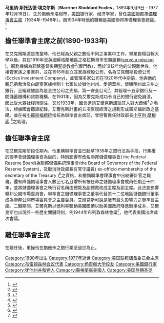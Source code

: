 {{Infobox Officeholder
| name                = 马里纳·斯托达德·埃克尔斯<br/>Marriner Stoddard Eccles
| image               = Federal Reserve Board Committee before Senate Committee. Washington, D.C., June 13. Appearing before the Senate Banking and Currency Subcommittee today, Marriner S. Eccles, Chairman of the LCCN2016877749.jpg
| imagesize           = 
| smallimage          = 
| caption             = 
| order               = 7
| office              = 美国联邦储备委员会主席
| term_start          = 1934年11月15日
| term_end            = 1948年2月3日
| president           = [[富兰克林·D·罗斯福|富兰克林·D·罗斯福]] <br> [[哈利·S·杜鲁门|哈利·S·杜鲁门]]
| predecessor         = [[尤金·R·布莱克|尤金·R·布莱克]]
| successor           = [[托马斯·B·麦凯布|托马斯·B·麦凯布]]
| birth_date          = 1890年9月9日
| birth_place         = [[犹他州|犹他州]][[洛根_(犹他州)|洛根]]
| death_date          = 1977年12月18日
| death_place         = [[犹他州|犹他州]][[盐湖城_(犹他州)|盐湖城]]
| restingplace        = 
| restingplacecoordinates = 
| birthname           = 
| nationality         = [[美国|美国]]
| party               = 
| spouse              = 
| relations           = 
| children            = 
| alma_mater          = [[楊百翰大學|楊百翰大學]]
| profession          = 银行家、商从、经济学家
| net worth           = 
| committees          = 
| portfolio           = 
| religion            = [[耶穌基督後期聖徒教會|耶穌基督後期聖徒教會]]
| signature           = 
| footnotes           = 
}}
'''马里纳·斯托达德·埃克尔斯'''（'''Marriner Stoddard Eccles'''，1890年9月9日 - 1977年12月18日），生於猶他州洛根市，[[美国|美国]]银行家、经济学家，曾任[[美国联邦储备委员会主席|美國聯邦準備理事會主席]]（1934年-1948年）。而1934年時他的職稱是美國聯邦準備理事會總裁。<ref>{{cite web |author1=美聯儲系統理事會 |title=Marriner S. Eccles |url=https://www.federalreservehistory.org/people/marriner_s_eccles |website=federalreservehistory |access-date=2017-05-13 |archive-date=2020-10-17 |archive-url=https://web.archive.org/web/20201017064928/https://www.federalreservehistory.org/people/marriner_s_eccles |dead-url=no }}</ref>

== 擔任聯準會主席之前(1890-1933年) ==
在艾克爾斯還是孩童時，他已經為父親之數個不同之事業中工作，畢業自楊百翰大學以後，其在1910年至英國蘇格蘭地區之格拉斯哥市志願服務([https://www.lds.org/youth/learn/ap/priesthood-keys/mission?lang=eng serve a mission] {{Wayback|url=https://www.lds.org/youth/learn/ap/priesthood-keys/mission?lang=eng |date=20190213054819 }})，服務機構為耶穌基督後期聖徒教會<ref>{{Cite web|url=https://www.lds.org/?lang=zho|title=摩門教|accessdate=|author=|date=|publisher=|archive-date=2019-05-03|archive-url=https://web.archive.org/web/20190503084545/https://www.lds.org/?lang=zho|dead-url=no}}</ref>(摩門教)，而於1912年他的父親離世後，他接管家族之事業群，並在1916年創立其家族控股公司，名為艾克爾斯投資公司(Eccles Investment Company)，並管理多家公司在1920年代中期前，他與他的親兄弟喬治及白朗寧家族控制十七家位於猶他州州、愛德華州、懷額明州此三州之銀行，且組建被認為是金控公司之先驅，第一安全公司<ref>{{Cite web|url=https://en.wikipedia.org/wiki/First_Security_Corporation|title=第一安全公司|accessdate=|author=|date=|publisher=|archive-date=2021-03-24|archive-url=https://web.archive.org/web/20210324170647/https://en.wikipedia.org/wiki/First_Security_Corporation|dead-url=no}}</ref>，其經理十五家銀行及一間儲蓄機構和貸款機構，在1931年，因為艾爾克斯成功令自己的銀行避免崩潰，因此受大眾社稷所關注，又於1933年，國會邀請艾爾克斯講論其人對大蕭條<ref>{{Cite web|url=https://zh.wikipedia.org/zh-tw/%E5%A4%A7%E8%90%A7%E6%9D%A1|title=大蕭條|accessdate=|author=|date=|publisher=|archive-date=2021-05-05|archive-url=https://web.archive.org/web/20210505031115/https://zh.wikipedia.org/zh-tw/%E5%A4%A7%E8%90%A7%E6%9D%A1|dead-url=no}}</ref>之看法，根據國會聽證紀錄，艾爾克斯計畫的五項恢復經濟之規劃形成羅斯福新政之基礎。並在被[[富兰克林·D·罗斯福|小羅斯福總統]]指任為聯準會主席前，曾短暫擔任財政部長[https://www.ushmm.org/wlc/en/article.php?ModuleId=10007408 小亨利·摩根索] {{Wayback|url=https://www.ushmm.org/wlc/en/article.php?ModuleId=10007408 |date=20180630190138 }}<ref>{{Cite web|url=https://www.ushmm.org/wlc/en/article.php?ModuleId=10007408|title=小亨利·摩根索|accessdate=|author=|date=|publisher=|archive-date=2018-06-30|archive-url=https://web.archive.org/web/20180630190138/https://www.ushmm.org/wlc/en/article.php?ModuleId=10007408|dead-url=no}}</ref>之助理。

== 擔任聯準會主席 ==
在艾爾克斯前段任期內，他重構聯準會並已起草1935年之銀行法為手段，行集權於聯準會儲備理事會為目的，特別影響有改名聯邦儲備理事會( the Federal Reserve Board)為聯邦儲備系統理事會(the Board of Governors of the Federal Reserve System)，及取消財政部長有官守議員( ex-officio membership of the secretary of the Treasury )<ref>{{Cite web|url=https://en.wikipedia.org/wiki/Ex_officio_member|title=|accessdate=|author=|date=|publisher=|archive-date=2021-05-20|archive-url=https://web.archive.org/web/20210520034908/https://en.wikipedia.org/wiki/Ex_officio_member|dead-url=no}}</ref>之資格，和撤銷聯準會理事會中出納審計官之職務。還有降儲備理事會人數至七名且增所有被任命之儲備理事會成員任期至十四年，並將儲備理事會之執行官名稱由總裁及副總裁改成主席及副主席。此法並影響聯邦公開市場委員會，聯準會之儲備理事會之董事代替原十二位地區儲備銀行董事成為聯邦公開市場委員會之主要委員。艾爾克斯可說是擁有最久影響力之聯準會主席。二戰期間，艾爾克斯以低利率聯動美國國債以助美國政府降低戰爭成本，艾爾克斯也出現於一些歷史關鍵時刻，例1944年布列敦森林會議<ref>{{Cite web|url=https://zh.wikipedia.org/wiki/%E5%B8%83%E9%9B%B7%E9%A1%BF%E6%A3%AE%E6%9E%97%E4%BD%93%E7%B3%BB|title=布列敦森林會議|accessdate=|author=|date=|publisher=|archive-date=2021-05-11|archive-url=https://web.archive.org/web/20210511182614/https://zh.wikipedia.org/wiki/%E5%B8%83%E9%9B%B7%E9%A1%BF%E6%A3%AE%E6%9E%97%E4%BD%93%E7%B3%BB|dead-url=no}}</ref>，他代表美國出席此次會議。

== 離任聯準會主席 ==
在離任後，重操他在猶他州之銀行業至過世為止。{{Authority control}}<references />{{start box}}
{{succession box|[[尤金·R·布莱克|尤金·R·布莱克]]|[[托马斯·B·麦凯布|托马斯·B·麦凯布]]|[[美国联邦储备委员会主席|美国联邦储备委员会主席]]|1934年 - 1948年}}
{{end box}}

{{美国联邦储备委员会主席}}
{{DEFAULTSORT: Eccles, Marriner}}
[[Category:1890年出生|Category:1890年出生]]
[[Category:1977年逝世|Category:1977年逝世]]
[[Category:美国联邦储备委员会主席|Category:美国联邦储备委员会主席]]
[[Category:布雷顿森林会议代表|Category:布雷顿森林会议代表]]
[[Category:杨百翰大学校友|Category:杨百翰大学校友]]
[[Category:美國銀行家|Category:美國銀行家]]
[[Category:犹他州共和党人|Category:犹他州共和党人]]
[[Category:蘇格蘭裔美國人|Category:蘇格蘭裔美國人]]
[[Category:美国后期圣徒|Category:美国后期圣徒]]